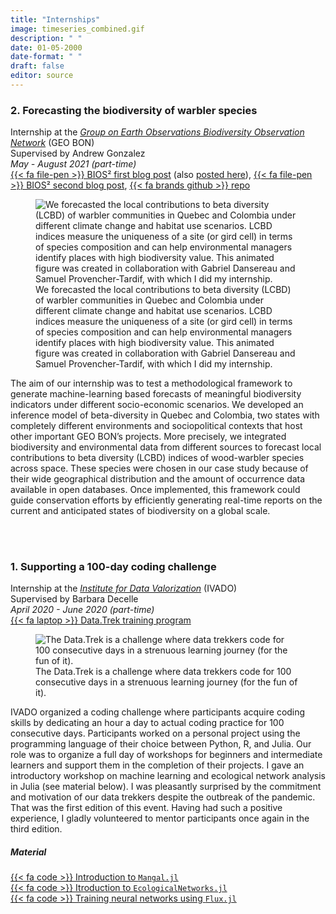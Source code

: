 ```yaml
---
title: "Internships"
image: timeseries_combined.gif
description: " " 
date: 01-05-2000
date-format: " "
draft: false
editor: source
---
```


### 2. Forecasting the biodiversity of warbler species
Internship at the [*Group on Earth Observations Biodiversity Observation Network*](https://geobon.org/) (GEO BON)\
Supervised by Andrew Gonzalez\
*May - August 2021 (part-time)*\
[{{< fa file-pen >}} BIOS² first blog post](https://bios2.usherbrooke.ca/2022/02/17/forecasting-biodiversity-geo-bon/) 
(also [posted here](https://francisbanville.github.io/posts/2023-03-07-forecasting-lcbd/)),
[{{< fa file-pen >}} BIOS² second blog post](https://bios2.usherbrooke.ca/2022/03/03/forecasting-biodiversity-data-availability/),
[{{< fa brands github >}} repo](https://github.com/PoisotLab/betadiversity-forecasts)


![We forecasted the local contributions to beta diversity (LCBD) of warbler communities in Quebec and Colombia under different climate change and habitat use scenarios. LCBD indices measure the uniqueness of a site (or gird cell) in terms of species composition and can help environmental managers identify places with high biodiversity value. This animated figure was created in collaboration with Gabriel Dansereau and Samuel Provencher-Tardif, with which I did my internship.](timeseries_combined.gif)

The aim of our internship was to test a methodological framework to generate machine-learning based forecasts of meaningful biodiversity indicators under different socio-economic scenarios. We developed an inference model of beta-diversity in Quebec and Colombia, two states with completely different environments and sociopolitical contexts that host other important GEO BON's projects. More precisely, we integrated biodiversity and environmental data from different sources to forecast local contributions to beta diversity (LCBD) indices of wood-warbler species across space. These species were chosen in our case study because of their wide geographical distribution and the amount of occurrence data available in open databases. Once implemented, this framework could guide conservation efforts by efficiently generating real-time reports on the current and anticipated states of biodiversity on a global scale. 

<br>
<br>

### 1. Supporting a 100-day coding challenge
Internship at the [*Institute for Data Valorization*](https://ivado.ca/en/) (IVADO)\
Supervised by Barbara Decelle\
*April 2020 - June 2020 (part-time)*\
[{{< fa laptop >}} Data.Trek training program](https://ivado.ca/en/events/the-100-days-of-data-trek-challenge-2/)\

![The Data.Trek is a challenge where data trekkers code for 100 consecutive days in a strenuous learning journey (for the fun of it).](datatrek.jpg)

IVADO organized a coding challenge where participants acquire coding skills by dedicating an hour a day to actual coding practice for 100 consecutive days. Participants worked on a personal project using the programming language of their choice between Python, R, and Julia. Our role was to organize a full day of workshops for beginners and intermediate learners and support them in the completion of their projects. I gave an introductory workshop on machine learning and ecological network analysis in Julia (see material below). I was pleasantly surprised by the commitment and motivation of our data trekkers despite the outbreak of the pandemic. That was the first edition of this event. Having had such a positive experience, I gladly volunteered to mentor participants once again in the third edition.

##### Material 
[{{< fa code >}} Introduction to `Mangal.jl`](https://nextjournal.com/francisbanville/mangaljl---introduction?change-id=Cn7Gz8vBKYoU35uCVocWy5)\
[{{< fa code >}} Itroduction to `EcologicalNetworks.jl`](https://nextjournal.com/francisbanville/introduction-%C3%A0-ecologicalnetworks?change-id=Cms9YrJvJjKLbuMEQaYiXn)\
[{{< fa code >}} Training neural networks using `Flux.jl`](https://nextjournal.com/francisbanville/training-neural-networks-using-fluxjl-master?change-id=DSPowrWu4kn8RY1souLZax)\